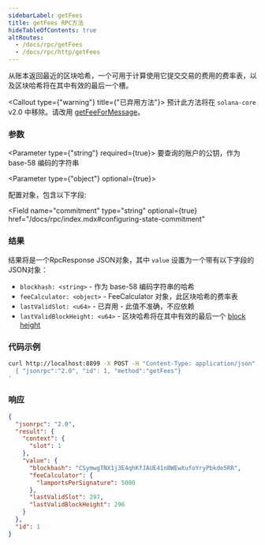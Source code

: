 ```yaml
---
sidebarLabel: getFees
title: getFees RPC方法
hideTableOfContents: true
altRoutes:
  - /docs/rpc/getFees
  - /docs/rpc/http/getFees
---
```


从账本返回最近的区块哈希，一个可用于计算使用它提交交易的费用的费率表，以及区块哈希将在其中有效的最后一个槽。

<Callout type={"warning"} title={"已弃用方法"}>
  预计此方法将在 `solana-core` v2.0 中移除。请改用 [getFeeForMessage](/docs/rpc/http/getFeeForMessage)。
</Callout>

<DocSideBySide>

<DocLeftSide>

### 参数

<Parameter type={"string"} required={true}>
  要查询的账户的公钥，作为 base-58 编码的字符串
</Parameter>

<Parameter type={"object"} optional={true}>

配置对象，包含以下字段:

<Field
  name="commitment"
  type="string"
  optional={true}
  href="/docs/rpc/index.mdx#configuring-state-commitment"
></Field>

</Parameter>

### 结果

结果将是一个RpcResponse JSON对象，其中 `value` 设置为一个带有以下字段的JSON对象：

- `blockhash: <string>` - 作为 base-58 编码字符串的哈希
- `feeCalculator: <object>` - FeeCalculator 对象，此区块哈希的费率表
- `lastValidSlot: <u64>` - 已弃用 - 此值不准确，不应依赖
- `lastValidBlockHeight: <u64>` - 区块哈希将在其中有效的最后一个 [block height](/docs/terminology.md#block-height)

</DocLeftSide>

<DocRightSide>

### 代码示例

```bash
curl http://localhost:8899 -X POST -H "Content-Type: application/json" -d '
  { "jsonrpc":"2.0", "id": 1, "method":"getFees"}
'
```

### 响应

```json
{
  "jsonrpc": "2.0",
  "result": {
    "context": {
      "slot": 1
    },
    "value": {
      "blockhash": "CSymwgTNX1j3E4qhKfJAUE41nBWEwXufoYryPbkde5RR",
      "feeCalculator": {
        "lamportsPerSignature": 5000
      },
      "lastValidSlot": 297,
      "lastValidBlockHeight": 296
    }
  },
  "id": 1
}
```

</DocRightSide>
</DocSideBySide>
